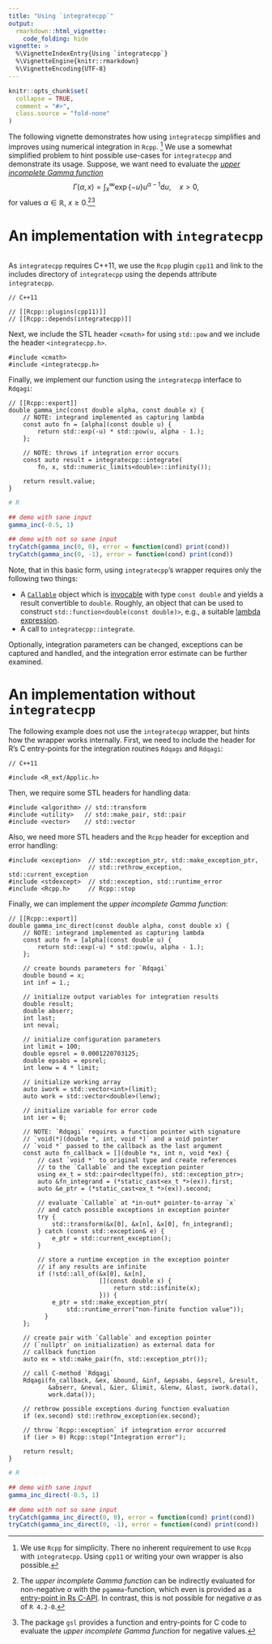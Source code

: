 ```yaml
---
title: "Using `integratecpp`"
output:
  rmarkdown::html_vignette:
    code_folding: hide
vignette: >
  %\VignetteIndexEntry{Using `integratecpp`}
  %\VignetteEngine{knitr::rmarkdown}
  %\VignetteEncoding{UTF-8}
---
```

<!-- cSpell: ignoreRegExp \\.* -->
<!-- cSpell: words cmath,stdexcept -->
<!-- cSpell: words decltype,nullptr,pgamma,isfinite -->
<!-- cSpell: words cond,abserr,neval,epsrel,epsabs,lenw,iwork -->

```r
knitr::opts_chunk$set(
  collapse = TRUE,
  comment = "#>",
  class.source = "fold-none"
)
```

The following vignette demonstrates how using `integratecpp` simplifies and improves using numerical
integration in `Rcpp`. [^1]
We use a somewhat simplified problem to hint possible use-cases for `integratecpp` and demonstrate
its usage.
Suppose, we want need to evaluate the [*upper incomplete Gamma function*](https://en.wikipedia.org/wiki/Incomplete_gamma_function)
$$
    \Gamma{(\alpha, x)}
        = \int_{x}^{\infty}{
            \exp{\{ - u \}}  u^{\alpha-1}
            {\mathrm{d}u}
        } ,
        \quad x > 0 ,
$$
for values $\alpha \in \mathbb{R}$, $x \geq 0$.[^2][^3]

# An implementation with `integratecpp`

```Rcpp
```

As `integratecpp` requires C++11, we use the `Rcpp` plugin `cpp11` and link to the
includes directory of `integratecpp` using the depends attribute `integratecpp`.

```Rcpp
// C++11

// [[Rcpp::plugins(cpp11)]]
// [[Rcpp::depends(integratecpp)]]
```

Next, we include the STL header `<cmath>` for using `std::pow` and we include the header
`<integratecpp.h>`.

```Rcpp
#include <cmath>
#include <integratecpp.h>
```

Finally, we implement our function using the `integratecpp` interface to
`Rdqagi`:

```Rcpp
// [[Rcpp::export]]
double gamma_inc(const double alpha, const double x) {
    // NOTE: integrand implemented as capturing lambda
    const auto fn = [alpha](const double u) {
        return std::exp(-u) * std::pow(u, alpha - 1.);
    };

    // NOTE: throws if integration error occurs
    const auto result = integratecpp::integrate(
        fn, x, std::numeric_limits<double>::infinity());

    return result.value;
}
```

```r
# R

## demo with sane input
gamma_inc(-0.5, 1)

## demo with not so sane input
tryCatch(gamma_inc(0, 0), error = function(cond) print(cond))
tryCatch(gamma_inc(0, -1), error = function(cond) print(cond))
```

Note, that in this basic form, using `integratecpp`'s wrapper requires only the
following two things:

- A [`Callable`](https://en.cppreference.com/w/cpp/named_req/Callable)
  object which is [invocable](https://en.cppreference.com/w/cpp/types/is_invocable)
  with type `const double` and yields a result convertible to `double`.
  Roughly, an object that can be used to construct `std::function<double(const double)>`,
  e.g., a suitable
  [lambda expression](https://en.cppreference.com/w/cpp/language/lambda).
- A call to `integratecpp::integrate`.

Optionally, integration parameters can be changed,
exceptions can be captured and handled,
and the integration error estimate can be further examined.

# An implementation without `integratecpp`

The following example does not use the `integratecpp` wrapper, but hints how the wrapper works
internally.
First, we need to include the header for R's C entry-points for the integration routines `Rdqags` 
and `Rdqagi`:

```Rcpp
// C++11

#include <R_ext/Applic.h>
```

Then, we require some STL headers for handling data:

```Rcpp
#include <algorithm> // std::transform
#include <utility>   // std::make_pair, std::pair
#include <vector>    // std::vector
```

Also, we need more STL headers and the `Rcpp` header for exception and error handling:

```Rcpp
#include <exception>  // std::exception_ptr, std::make_exception_ptr, 
                      // std::rethrow_exception, std::current_exception
#include <stdexcept>  // std::exception, std::runtime_error
#include <Rcpp.h>     // Rcpp::stop
```

Finally, we can implement the *upper incomplete Gamma function*:

```Rcpp
// [[Rcpp::export]]
double gamma_inc_direct(const double alpha, const double x) {
    // NOTE: integrand implemented as capturing lambda
    const auto fn = [alpha](const double u) {
        return std::exp(-u) * std::pow(u, alpha - 1.);
    };

    // create bounds parameters for `Rdqagi`
    double bound = x;
    int inf = 1.;

    // initialize output variables for integration results
    double result;
    double abserr;
    int last;
    int neval;

    // initialize configuration parameters
    int limit = 100;
    double epsrel = 0.0001220703125;
    double epsabs = epsrel;
    int lenw = 4 * limit;

    // initialize working array
    auto iwork = std::vector<int>(limit);
    auto work = std::vector<double>(lenw);

    // initialize variable for error code
    int ier = 0;

    // NOTE: `Rdqagi` requires a function pointer with signature
    // `void(*)(double *, int, void *)` and a void pointer
    // `void *` passed to the callback as the last argument
    const auto fn_callback = [](double *x, int n, void *ex) {
        // cast `void *` to original type and create references
        // to the `Callable` and the exception pointer
        using ex_t = std::pair<decltype(fn), std::exception_ptr>;
        auto &fn_integrand = (*static_cast<ex_t *>(ex)).first;
        auto &e_ptr = (*static_cast<ex_t *>(ex)).second;
        
        // evaluate `Callable` at *in-out* pointer-to-array `x`
        // and catch possible exceptions in exception pointer
        try {
            std::transform(&x[0], &x[n], &x[0], fn_integrand);
        } catch (const std::exception& e) {
            e_ptr = std::current_exception();
        }
        
        // store a runtime exception in the exception pointer 
        // if any results are infinite 
        if (!std::all_of(&x[0], &x[n], 
                         [](const double x) { 
                             return std::isfinite(x); 
                         })) {
            e_ptr = std::make_exception_ptr(
                std::runtime_error("non-finite function value"));
          }
    };

    // create pair with `Callable` and exception pointer 
    // (`nullptr` on initialization) as external data for 
    // callback function
    auto ex = std::make_pair(fn, std::exception_ptr());
    
    // call C-method `Rdqagi`
    Rdqagi(fn_callback, &ex, &bound, &inf, &epsabs, &epsrel, &result,
           &abserr, &neval, &ier, &limit, &lenw, &last, iwork.data(),
           work.data());
    
    // rethrow possible exceptions during function evaluation
    if (ex.second) std::rethrow_exception(ex.second);
    
    // throw `Rcpp::exception` if integration error occurred
    if (ier > 0) Rcpp::stop("Integration error");

    return result;
}
```

```r
# R

## demo with sane input
gamma_inc_direct(-0.5, 1)

## demo with not so sane input
tryCatch(gamma_inc_direct(0, 0), error = function(cond) print(cond))
tryCatch(gamma_inc_direct(0, -1), error = function(cond) print(cond))
```


[^1]: We use `Rcpp` for simplicity. There no inherent requirement to use `Rcpp` with `integratecpp`.
Using `cpp11` or writing your own wrapper is also possible.

[^2]: The *upper incomplete Gamma function* can be indirectly evaluated for non-negative $\alpha$
with the `pgamma`-function, which even is provided as a
[entry-point in Rs C-API](https://cran.r-project.org/doc/manuals/r-release/R-exts.html#Distribution-functions).
In contrast, this is not possible for negative $\alpha$ as of `R 4.2-0`.

[^3]: The package `gsl` provides a function and entry-points for C code to evaluate the
*upper incomplete Gamma function* for negative values.
